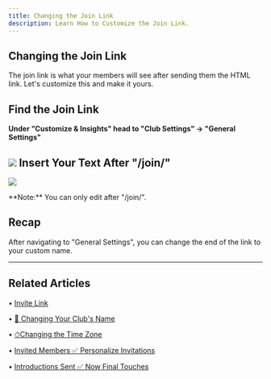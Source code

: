 ```yaml
---
title: Changing the Join Link
description: Learn How to Customize the Join Link.
---
```

Changing the Join Link
-----------------------
The join link is what your members will see after sending them the HTML link. Let's customize this and make it yours.

Find the Join Link
------------------

**Under "Customize & Insights" head to "Club Settings" -> "General Settings"**

![](/images/join1.png)
Insert Your Text After "/join/"
-------------------------------

![](/images/join2.png)

<Note>
**Note:** You can only edit after "/join/".
</Note>

Recap
-----

After navigating to "General Settings", you can change the end of the link to your custom name.

* * *

## Related Articles

• [Invite Link](/uploading-members/invite-link)

• [📝 Changing Your Club's Name](/branding-best-practices/changing-clubs-name)

• [⏱Changing the Time Zone](/admin-faq/time-zone)

• [Invited Members ✅ Personalize Invitations](/getting-started/invited-members)

• [Introductions Sent ✅ Now Final Touches](/getting-started/final-touches)

